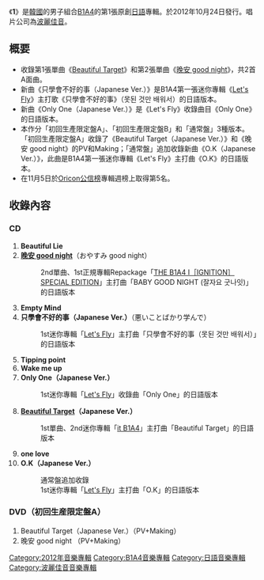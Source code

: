 {{copyedit|time=2013-07-03T06:06:17+00:00}}
{{unreferenced|time=2013-07-03T06:06:17+00:00}}
{{Infobox album
| name       = 1
<!-- 因文件已删，故注解：| cover      = B1a4.jpg -->
| artist     = [[B1A4|B1A4]]
| type       = 專輯
| released   = 2012年10月24日
| recorded   = 2012年
| genre      = [[J-POP|J-POP]]
| length     = 
| label      = [[波麗佳音|波麗佳音]]
| producer   = 
| certification = 
| chart_position = * 週間最高排名第5位<small>（[[Oricon公信榜|Oricon]]）</small>
| reviews    = 
| prev_title = [[THE_B1A4_Ⅰ［IGNITION］|THE B1A4 Ⅰ［IGNITION］]] / [[THE_B1A4_Ⅰ［IGNITION］|THE B1A4 Ⅰ［IGNITION］SPECIAL EDITION]]
| prev_year  = 2012
| next_title = [[SUPER_HITS_ASIAN_EDITION|SUPER HITS ASIAN EDITION]]
| next_year  = 2012
| misc       = {{單曲
  | name        = 1
  | type        = 錄音室專輯
  | single1     = [[Beautiful_Target|Beautiful Target]]
  | single1date = 2012年6月27日
  | single2     = [[晚安_good_night|晚安 good night]]
  | single2date = 2012年8月29日
  }}
}}
《'''1'''》是[[韓國|韓國]]的男子組合[[B1A4|B1A4]]的第1張原創[[日語|日語]]專輯。於2012年10月24日發行。唱片公司為[[波麗佳音|波麗佳音]]。

== 概要 ==
* 收錄第1張單曲《[[Beautiful_Target|Beautiful Target]]》和第2張單曲《[[晚安_good_night|晚安 good night]]》，共2首A面曲。
* 新曲《只學會不好的事（Japanese Ver.）》是B1A4第一張迷你專輯《[[Let's_Fly|Let's Fly]]》主打歌《只學會不好的事》（못된 것만 배워서）的日語版本。
* 新曲《Only One（Japanese Ver.）》是《Let's Fly》收錄曲目《Only One》的日語版本。
* 本作分「初回生產限定盤A」、「初回生產限定盤B」和「通常盤」3種版本。「初回生產限定盤A」收錄了《Beautiful Target（Japanese Ver.）》和《晚安 good night》的PV和Making；「通常盤」追加收錄新曲《O.K（Japanese Ver.）》，此曲是B1A4第一張迷你專輯《Let's Fly》主打曲《O.K》的日語版本。
* 在11月5日於[[Oricon公信榜|Oricon公信榜]]專輯週榜上取得第5名。

==收錄內容==
===CD===
# '''Beautiful Lie'''
# '''[[晚安_good_night|晚安 good night]]'''（おやすみ good night）
#:2nd單曲、1st正規專輯Repackage「[[THE_B1A4_Ⅰ［IGNITION］SPECIAL_EDITION|THE B1A4 Ⅰ［IGNITION］SPECIAL EDITION]]」主打曲「BABY GOOD NIGHT (잘자요 굿나잇)」的日語版本
# '''Empty Mind'''
# '''只學會不好的事（Japanese Ver.）'''（悪いことばかり学んで）
#:1st迷你專輯「[[Let's_Fly|Let's Fly]]」主打曲「只學會不好的事（못된 것만 배워서）」的日語版本
# '''Tipping point'''
# '''Wake me up'''
# '''Only One（Japanese Ver.）'''
#:1st迷你專輯「[[Let's_Fly|Let's Fly]]」收錄曲「Only One」的日語版本
# '''[[Beautiful_Target|Beautiful Target]]（Japanese Ver.）'''
#:1st單曲、2nd迷你專輯「[[it_B1A4|it B1A4]]」主打曲「Beautiful Target」的日語版本
# '''one love'''
# '''O.K（Japanese Ver.）'''
#:通常盤追加收錄
#:1st迷你專輯「[[Let's_Fly|Let's Fly]]」主打曲「O.K」的日語版本

===DVD（初回生産限定盤A）===
# Beautiful Target（Japanese Ver.）（PV+Making）
# 晚安 good night （PV+Making）

{{B1A4}}

{{DEFAULTSORT:1}}
[[Category:2012年音樂專輯|Category:2012年音樂專輯]]
[[Category:B1A4音樂專輯|Category:B1A4音樂專輯]]
[[Category:日語音樂專輯|Category:日語音樂專輯]]
[[Category:波麗佳音音樂專輯|Category:波麗佳音音樂專輯]]
